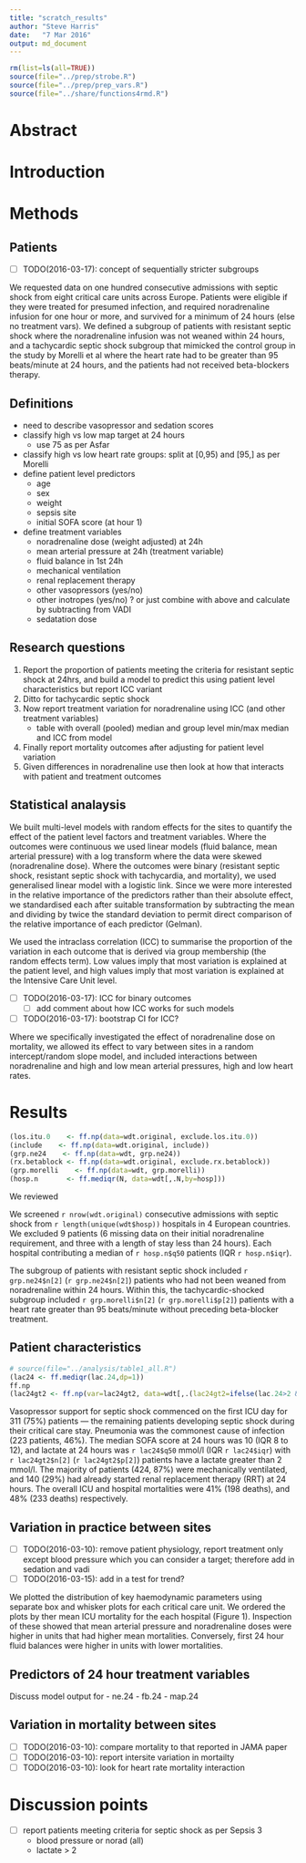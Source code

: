 ```yaml
---
title: "scratch_results"
author: "Steve Harris"
date:	"7 Mar 2016"
output: md_document
---
```


```r
rm(list=ls(all=TRUE))
source(file="../prep/strobe.R")
source(file="../prep/prep_vars.R")
source(file="../share/functions4rmd.R")
```

# Abstract

# Introduction

# Methods

## Patients

- [ ] TODO(2016-03-17): concept of sequentially stricter subgroups

We requested data on one hundred consecutive admissions with septic shock from eight critical care units across Europe. Patients were eligible if they were treated for presumed infection, and required noradrenaline infusion for one hour or more, and survived for a minimum of 24 hours (else no treatment vars). We defined a subgroup of patients with resistant septic shock where the noradrenaline infusion was not weaned within 24 hours, and a tachycardic septic shock subgroup that mimicked the control group in the study by Morelli et al where the heart rate had to be greater than 95 beats/minute at 24 hours, and the patients had not received beta-blockers therapy.

## Definitions

- need to describe vasopressor and sedation scores
- classify high vs low map target at 24 hours
	- use 75 as per Asfar
- classify high vs low heart rate groups: split at [0,95) and [95,] as per Morelli
- define patient level predictors
	+ age
	+ sex
	+ weight
	+ sepsis site
	+ initial SOFA score (at hour 1)
- define treatment variables
	+ noradrenaline dose (weight adjusted) at 24h
	+ mean arterial pressure at 24h (treatment variable)
	+ fluid balance in 1st 24h
	+ mechanical ventilation
	+ renal replacement therapy
	+ other vasopressors (yes/no)
	+ other inotropes (yes/no) ? or just combine with above and calculate by subtracting from VADI
	+ sedatation dose

## Research questions

1. Report the proportion of patients meeting the criteria for resistant septic shock at 24hrs, and build a model to predict this using patient level characteristics but report ICC variant
2. Ditto for tachycardic septic shock
3. Now report treatment variation for noradrenaline using ICC (and other treatment variables)
	- table with overall (pooled) median and group level min/max median and ICC from model
4. Finally report mortality outcomes after adjusting for patient level variation
5. Given differences in noradrenaline use then look at how that interacts with patient and treatment outcomes

## Statistical analaysis	

We built multi-level models with random effects for the sites to quantify the effect of the patient level factors and treatment variables. Where the outcomes were continuous we used linear models (fluid balance, mean arterial pressure) with a log transform where the data were skewed (noradrenaline dose). Where the outcomes were binary (resistant septic shock, resistant septic shock with tachycardia, and mortality), we used generalised linear model with a logistic link. Since we were more interested in the relative importance of the predictors rather than their absolute effect, we standardised each after suitable transformation by subtracting the mean and dividing by twice the standard deviation to permit direct comparison of the relative importance of each predictor (Gelman).

We used the intraclass correlation (ICC) to summarise the proportion of the variation in each outcome that is derived via group membership (the random effects term). Low values imply that most variation is explained at the patient level, and high values imply that most variation is explained at the Intensive Care Unit level.

- [ ] TODO(2016-03-17): ICC for binary outcomes
	- [ ] add comment about how ICC works for such models
- [ ] TODO(2016-03-17): bootstrap CI for ICC?

Where we specifically investigated the effect of noradrenaline dose on mortality, we allowed its effect to vary between sites in a random intercept/random slope model, and included interactions between noradrenaline and high and low mean arterial pressures, high and low heart rates.


# Results
```r

(los.itu.0    <- ff.np(data=wdt.original, exclude.los.itu.0))
(include    <- ff.np(data=wdt.original, include))
(grp.ne24    <- ff.np(data=wdt, grp.ne24))
(rx.betablock <- ff.np(data=wdt.original, exclude.rx.betablock))
(grp.morelli    <- ff.np(data=wdt, grp.morelli))
(hosp.n       <- ff.mediqr(N, data=wdt[,.N,by=hosp]))
```

We reviewed

We screened `r nrow(wdt.original)` consecutive admissions with septic shock from `r length(unique(wdt$hosp))` hospitals in 4 European countries. We excluded 9 patients (6 missing data on their initial noradrenaline requirement, and three with a length of stay less than 24 hours). Each hospital contributing a median of `r hosp.n$q50` patients (IQR `r hosp.n$iqr`).

The subgroup of patients with resistant septic shock included `r grp.ne24$n[2]` (`r grp.ne24$n[2]`) patients who had not been weaned from noradrenaline within 24 hours. Within this, the tachycardic-shocked subgroup included `r grp.morelli$n[2]` (`r grp.morelli$p[2]`) patients with a heart rate greater than 95 beats/minute without preceding beta-blocker treatment. 

## Patient characteristics

```r
# source(file="../analysis/table1_all.R")
(lac24 <- ff.mediqr(lac.24,dp=1))
ff.np
(lac24gt2 <- ff.np(var=lac24gt2, data=wdt[,.(lac24gt2=ifelse(lac.24>2 & !is.na(lac.24),1,0))], dp=0)) 
```
<!-- see Table 1 -->

Vasopressor support for septic shock commenced on the first ICU day for 311 (75%) patients --- the remaining patients developing septic shock during their critical care stay. Pneumonia was the commonest cause of infection (223 patients, 46%). The median SOFA score at 24 hours was 10 (IQR 8 to 12), and lactate at 24 hours was `r lac24$q50` mmol/l (IQR `r lac24$iqr`) with `r lac24gt2$n[2]` (`r lac24gt2$p[2]`) patients have a lactate greater than 2 mmol/l. The majority of patients (424, 87%) were mechanically ventilated, and 140 (29%) had already started renal replacement therapy (RRT) at 24 hours. The overall ICU and hospital mortalities were 41% (198 deaths), and 48% (233 deaths) respectively. 


## Variation in practice between sites

- [ ] TODO(2016-03-10): remove patient physiology, report treatment only except blood pressure which you can consider a target; therefore add in sedation and vadi
- [ ] TODO(2016-03-15): add in a test for trend?

We plotted the distribution of key haemodynamic parameters using separate box and whisker plots for each critical care unit. We ordered the plots by ther mean ICU mortality for the each hospital (Figure 1). Inspection of these showed that mean arterial pressure and noradrenaline doses were higher in units that had higher mean mortalities. Conversely, first 24 hour fluid balances were higher in units with lower mortalities. 

<!-- risk: ecological fallacy -->

<!-- notes:

Now model this

- treatment variables in 1st 24 hours
	+ fluid balance
	+ sedation
	+ noradrenaline use
	+ target blood pressure

- adjust for
	- baseline severity of illness at admission
	- age
	- sex
	- admission diagnosis
	- sepsis by body system
	- control for current
		+ steroid use
		+ other vasopressors
- report variability
	+ site vs residual: how much is accounted for unit level practice

 -->

## Predictors of 24 hour treatment variables

Discuss model output for 
- ne.24
- fb.24
- map.24

## Variation in mortality between sites

- [ ] TODO(2016-03-10): compare mortality to that reported in JAMA paper
- [ ] TODO(2016-03-10): report intersite variation in mortailty
- [ ] TODO(2016-03-10): look for heart rate mortality interaction





# Discussion points

- [ ] report patients meeting criteria for septic shock as per Sepsis 3
	- blood pressure or norad (all)
	- lactate > 2
